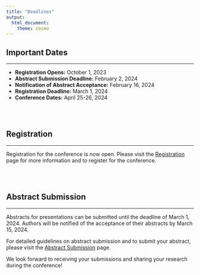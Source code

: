 ---
title: "Deadlines"
output:
  html_document:
    theme: cosmo
---

<style type="text/css">
h1.title {
  font-size: 36px;
  color: DarkRed;
  text-align: center;
}
</style>

## Important Dates 

<hr>

- **Registration Opens:** October 1, 2023
- **Abstract Submission Deadline:** February 2, 2024
- **Notification of Abstract Acceptance:** February 16, 2024
- **Registration Deadline:** March 1, 2024
- **Conference Dates:** April 25-26, 2024

<br><br>

## Registration

<hr>

Registration for the conference is now open. Please visit the [Registration](registration.html) page for more information and to register for the conference.

<br><br>

## Abstract Submission

<hr>

Abstracts for presentations can be submitted until the deadline of March 1, 2024. Authors will be notified of the acceptance of their abstracts by March 15, 2024.

For detailed guidelines on abstract submission and to submit your abstract, please visit the [Abstract Submission](abstract.html) page.

We look forward to receiving your submissions and sharing your research during the conference!



